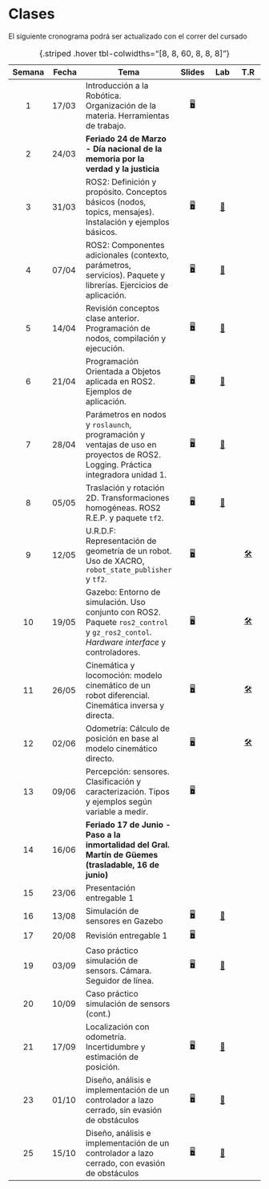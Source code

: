 # Clases

::: {.callout-note title=""}
El siguiente cronograma podrá ser actualizado con el correr del cursado 
:::

| Semana | Fecha | Tema | Slides | [Lab]{title="Laboratorio"} | [T.R]{title="Taller de resolución"}  |
|:------:|--------|--------|:------:|:------:|:------:|
|1 | 17/03 | Introducción a la Robótica. Organización de la materia. Herramientas de trabajo. | [🖥️](/clases/01 "Slides"){aria-label="Clase 1 slides"} |
|2  | 24/03 | **Feriado 24 de Marzo - Día nacional de la memoria por la verdad y la justicia** | |
|3  | 31/03 | ROS2: Definición y propósito. Conceptos básicos (nodos, topics, mensajes). Instalación y ejemplos básicos. | [🖥️](/clases/02 "Slides"){aria-label="Clase 2 slides"} | [🧪](/clases/02/lab.html "Lab"){aria-label="Clase 2 lab"}
|4  | 07/04 | ROS2: Componentes adicionales (contexto, parámetros, servicios). Paquete y librerías. Ejercicios de aplicación. | [🖥️](/clases/03 "Slides"){aria-label="Clase 3 slides"} | [🧪](/clases/03/lab.html "Lab"){aria-label="Clase 3 lab"}
|5  | 14/04 | Revisión conceptos clase anterior. Programación de nodos, compilación y ejecución. | [🖥️](/clases/04 "Slides"){aria-label="Clase 4 slides"} | [🧪](/clases/04/lab.html "Lab"){aria-label="Clase 4 lab"}
|6  | 21/04 | Programación Orientada a Objetos aplicada en ROS2. Ejemplos de aplicación. | [🖥️](/clases/05 "Slides"){aria-label="Clase 5 slides"} | [🧪](/clases/05/lab.html "Lab"){aria-label="Clase 5 lab"}
|7  | 28/04 | Parámetros en nodos y `roslaunch`, programación y ventajas de uso en proyectos de ROS2. Logging. Práctica integradora unidad 1.  | [🖥️](/clases/06 "Slides"){aria-label="Clase 6 slides"} | [🧪](/clases/06/lab.html "Lab"){aria-label="Clase 6 lab"}
|8  | 05/05 | Traslación y rotación 2D. Transformaciones homogéneas. ROS2 R.E.P. y paquete `tf2`. | [🖥️](/clases/07 "Slides"){aria-label="Clase 7 slides"} | [🧪](/clases/07/lab.html "Lab"){aria-label="Clase 7 lab"}
|9  | 12/05 | U.R.D.F: Representación de geometría de un robot. Uso de XACRO, `robot_state_publisher` y `tf2`. | [🖥️](/clases/08 "Slides"){aria-label="Clase 8 slides"} | | [🛠️](/clases/08/tres.html "Taller de resolución"){aria-label="Clase 8 t.r."}
|10 | 19/05 | Gazebo: Entorno de simulación. Uso conjunto con ROS2. Paquete `ros2_control` y `gz_ros2_contol`. *Hardware interface* y controladores. | [🖥️](/clases/09 "Slides"){aria-label="Clase 9 slides"} | | [🛠️](/clases/09/tres.html "Taller de resolución"){aria-label="Clase 9 t.r."}
|11 | 26/05 | Cinemática y locomoción: modelo cinemático de un robot diferencial. Cinemática inversa y directa. | [🖥️](/clases/10 "Slides"){aria-label="Clase 10 slides"} | | [🛠️](/clases/10/tres.html "Taller de resolución"){aria-label="Clase 10 t.r."}
|12 | 02/06 | Odometría: Cálculo de posición en base al modelo cinemático directo. | [🖥️](/clases/11 "Slides"){aria-label="Clase 11 slides"} | | [🛠️](/clases/11/tres.html "Taller de resolución"){aria-label="Clase 11 t.r."}
|13 | 09/06 | Percepción: sensores. Clasificación y caracterización. Tipos y ejemplos según variable a medir. | [🖥️](/clases/12 "Slides"){aria-label="Clase 12 slides"} | | 
|14 | 16/06 | **Feriado 17 de Junio - Paso a la inmortalidad del Gral. Martín de Güemes (trasladable, 16 de junio)** | |
|15 | 23/06 | Presentación entregable 1 | |
|16 | 13/08 | Simulación de sensores en Gazebo | [🖥️](/clases/13 "Slides"){aria-label="Clase 13 slides"} | [🧪](/clases/13/lab.html "Lab"){aria-label="Clase 13 lab"} |
|17 | 20/08 | Revisión entregable 1 | [🖥️](/clases/14 "Slides"){aria-label="Clase 14 slides"} | |
|19 | 03/09 | Caso práctico simulación de sensors. Cámara. Seguidor de línea. | [🖥️](/clases/15 "Slides"){aria-label="Clase 15 slides"} | [🧪](/clases/15/lab.html "Lab"){aria-label="Clase 15 lab"} |
|20 | 10/09 | Caso práctico simulación de sensors (cont.) | |
|21 | 17/09 | Localización con odometría. Incertidumbre y estimación de posición. | [🖥️](/clases/16 "Slides"){aria-label="Clase 16 slides"} | [🧪](/clases/16/lab.html "Lab"){aria-label="Clase 16 lab"} |
|23 | 01/10 | Diseño, análisis e implementación de un controlador a lazo cerrado, sin evasión de obstáculos | [🖥️](/clases/17 "Slides"){aria-label="Clase 17 slides"} | [🧪](/clases/17/lab.html "Lab"){aria-label="Clase 17 lab"} |
|25 | 15/10 |  Diseño, análisis e implementación de un controlador a lazo cerrado, con evasión de obstáculos | [🖥️](/clases/18 "Slides"){aria-label="Clase 178 slides"} | [🧪](/clases/18/lab.html "Lab"){aria-label="Clase 18 lab"} |

: {.striped .hover tbl-colwidths="[8, 8, 60, 8, 8, 8]"}